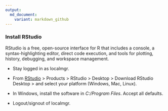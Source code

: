 ```yaml
---
output:
  md_document:
    variant: markdown_github
---
```


### Install RStudio

RStudio is a free, open-source interface for R that includes a console, a syntax-highlighting editor, direct code execution, and tools for plotting, history, debugging, and workspace management. 

- Stay logged in as localmgr. 

- From [RStudio](http://www.rstudio.com/) > Products > RStudio > Desktop > Download RStudio Desktop > and select your platform (Windows, Mac, Linux). 

- In Windows, install the software in  _C:/Program Files_. Accept all defaults. 

- Logout/signout of localmgr. 









